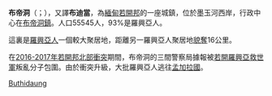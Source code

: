 '''布帝洞'''（{{lang-my|ဘူးသီးတောင်မြို့}}；{{lang-en|Buthidaung}}），又譯'''布迪當'''，為[[緬甸|緬甸]][[若開邦|若開邦]]的一座城鎮，位於墨玉河西岸，行政中心在[[布帝洞鎮|布帝洞鎮]]。人口55545人，93%是羅興亞人。

這裏是[[羅興亞人|羅興亞人]]一個較大聚居地，距離另一羅興亞人聚居地[[貌奪|貌奪]]16公里。

在[[2016-2017年若開邦北部衝突|2016-2017年若開邦北部衝突]]期間，布帝洞的三間警察局據報被[[若開羅興亞救世軍|若開羅興亞救世軍]]叛亂分子包圍。由於衝突升級，大批羅興亞人逃往[[孟加拉國|孟加拉國]]。

{{若開邦行政區劃|state=collapsed}}

[[Category:若開邦聚居地|Buthidaung]]
